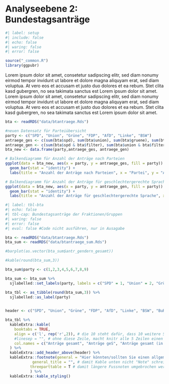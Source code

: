 # Analyseebene 2: Bundestagsanträge

```r
#| label: setup
#| include: false
#| echo: false
#| waring: false
#| error: false

source("_common.R")
library(ggpubr)

```

Lorem ipsum dolor sit amet, consetetur sadipscing elitr, sed diam nonumy eirmod tempor invidunt ut labore et dolore magna aliquyam erat, sed diam voluptua. At vero eos et accusam et justo duo dolores et ea rebum. Stet clita kasd gubergren, no sea takimata sanctus est Lorem ipsum dolor sit amet. Lorem ipsum dolor sit amet, consetetur sadipscing elitr, sed diam nonumy eirmod tempor invidunt ut labore et dolore magna aliquyam erat, sed diam voluptua. At vero eos et accusam et justo duo dolores et ea rebum. Stet clita kasd gubergren, no sea takimata sanctus est Lorem ipsum dolor sit amet.

```r
bta <- readRDS("data/btantraege.Rds")

#neuen Datensatz für Parteiübersicht
party <- c("SPD", "Union", "Grüne", "FDP", "AfD", "Linke", "BSW")
antraege_ges <- c(sum(bta$spd), sum(bta$union), sum(bta$gruene), sum(bta$fdp), sum(bta$afd), sum(bta$linke), sum(bta$bsw))
antraege_gen <- c(sum(bta$spd & bta$filter), sum(bta$union & bta$filter), sum(bta$gruene & bta$filter), sum(bta$fdp & bta$filter), sum(bta$afd & bta$filter), sum(bta$linke & bta$filter), sum(bta$bsw & bta$filter))
bta_new <- data.frame(party,antraege_ges, antraege_gen)

# Balkendiagramm für Anzahl der Anträge nach Parteien
ggplot(data = bta_new, aes(x = party, y = antraege_ges, fill = party)) +
  geom_bar(stat = "identity") +
  labs(title = "Anzahl der Anträge nach Parteien", x = "Partei", y = "Anzahl der Anträge")

# Balkendiagramm für Anzahl der Anträge für geschlechtergerechte Sprache
ggplot(data = bta_new, aes(x = party, y = antraege_gen, fill = party)) +
  geom_bar(stat = "identity") +
  labs(title = "Anzahl der Anträge für geschlechtergerechte Sprache", x = "Partei", y = "Anzahl der Anträge")
```

```r
#| label: tbl-bta
#| echo: false
#| tbl-cap: Bundestagsanträge der Fraktionen/Gruppen
#| waring: false
#| error: false
#| eval: false #Code nicht ausführen, nur in Ausagabe

bta <- readRDS("data/btantraege.Rds")
bta_sum <- readRDS("data/btantraege_sum.Rds")

#barplot(as.vector(bta_sum$antr_gendern_gesamt))

#kable(round(bta_sum,3))

bta_sum$party <- c(1,2,3,4,5,6,7,8,9)

bta_sum <- bta_sum %>%  
  sjlabelled::set_labels(party, labels = c("SPD" = 1, "Union" = 2, "Grüne" = 3, "FDP" = 4, "AfD" = 5, "Linke" = 6, "BSW" = 7, "BuReg" = 8, "BMs" = 9))

bta_tbl <- as_tibble(round(bta_sum,3)) %>% 
  sjlabelled::as_label(party)
  

header <- c("SPD", "Union", "Grüne", "FDP", "AfD", "Linke", "BSW", "BuReg", "BMs")

bta_tbl %>% 
  kableExtra::kable(
    booktabs = TRUE, 
    align = c('l', rep('r',2)), # die 10 steht dafür, dass 10 weitere Spalten alle rechtsbündig sind bzw. wären
    #linesep = "", # ohne diese Zeile, macht knitr alle 5 Zeilen einen kleinen Abstand, der oft kaum Sinn macht
    col.names = c("Anträge gesamt", "Anträge geS", "Anträge gesamt (in %)", "Anträge geS (in %)", "Anträge geS/gesamt"), # Damit können die Überschriften neu gemacht werden
  ) %>% 
  kableExtra::add_header_above(header) %>% 
  kableExtra::footnote(general = "Hier könnten/sollten Sie einen allgemeinen Hinweis oder eine kleine Erläuterung zur Tabelle geben.",
            general_title = "", # damit Kable unten nicht "Note" schreibt
           threeparttable = T # damit längere Fussnoten umgebrochen werden
           ) %>% 
  kableExtra::kable_styling()

```
